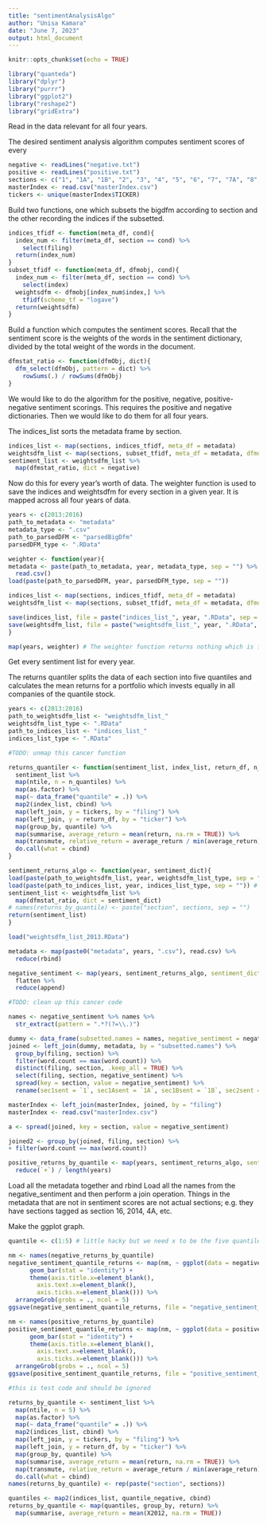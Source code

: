 ```yaml
---
title: "sentimentAnalysisAlgo"
author: "Unisa Kamara"
date: "June 7, 2023"
output: html_document
---
```


```r
knitr::opts_chunk$set(echo = TRUE)
```

```r
library("quanteda")
library("dplyr")
library("purrr")
library("ggplot2")
library("reshape2")
library("gridExtra")
```

Read in the data relevant for all four years.

The desired sentiment analysis algorithm computes sentiment scores of every 

```r
negative <- readLines("negative.txt")
positive <- readLines("positive.txt")
sections <- c("1", "1A", "1B", "2", "3", "4", "5", "6", "7", "7A", "8", "9", "9A", "9B", "10", "11", "12", "13", "14", "15")
masterIndex <- read.csv("masterIndex.csv")
tickers <- unique(masterIndex$TICKER)
```









Build two functions, one which subsets the bigdfm according to section and the other recording the indices if the subsetted.

```r
indices_tfidf <- function(meta_df, cond){
  index_num <- filter(meta_df, section == cond) %>%
    select(filing)
  return(index_num)
}
subset_tfidf <- function(meta_df, dfmobj, cond){
  index_num <- filter(meta_df, section == cond) %>%
    select(index)
  weightsdfm <- dfmobj[index_num$index,] %>%
    tfidf(scheme_tf = "logave")
  return(weightsdfm)
}
```

Build a function which computes the sentiment scores. Recall that the sentiment score is the weights of the words in the sentiment dictionary, divided by the total weight of the words in the document.

```r
dfmstat_ratio <- function(dfmObj, dict){
  dfm_select(dfmObj, pattern = dict) %>%
    rowSums(.) / rowSums(dfmObj)
}
```

We would like to do the algorithm for the positive, negative, positive-negative sentiment scorings. This requires the positive and negative dictionaries.
Then we would like to do them for all four years. 

The indices_list sorts the metadata frame by section. 

```r
indices_list <- map(sections, indices_tfidf, meta_df = metadata)
weightsdfm_list <- map(sections, subset_tfidf, meta_df = metadata, dfmobj = bigdfm)
sentiment_list <- weightsdfm_list %>%
  map(dfmstat_ratio, dict = negative)
```

Now do this for every year's worth of data. The weighter function is used to save the indices and weightsdfm for every section in a given year. It is mapped across all four years of data.

```r
years <- c(2013:2016)
path_to_metadata <- "metadata"
metadata_type <- ".csv"
path_to_parsedDFM <- "parsedBigDfm"
parsedDFM_type <- ".RData"

weighter <- function(year){
metadata <- paste(path_to_metadata, year, metadata_type, sep = "") %>%
  read.csv()
load(paste(path_to_parsedDFM, year, parsedDFM_type, sep = ""))

indices_list <- map(sections, indices_tfidf, meta_df = metadata)
weightsdfm_list <- map(sections, subset_tfidf, meta_df = metadata, dfmobj = bigdfm)

save(indices_list, file = paste("indices_list_", year, ".RData", sep = ""))
save(weightsdfm_list, file = paste("weightsdfm_list_", year, ".RData", sep = ""))
}

map(years, weighter) # The weighter function returns nothing which is fine.
```

Get every sentiment list for every year.

The returns quantiler splits the data of each section into five quantiles and calculates the mean returns for a portfolio which invests equally in all companies of the quantile stock.

```r
years <- c(2013:2016)
path_to_weightsdfm_list <- "weightsdfm_list_"
weightsdfm_list_type <- ".RData"
path_to_indices_list <- "indices_list_"
indices_list_type <- ".RData"

#TODO: unmap this cancer function

returns_quantiler <- function(sentiment_list, index_list, return_df, n_quantiles){
  sentiment_list %>%
  map(ntile, n = n_quantiles) %>%
  map(as.factor) %>%
  map(~ data_frame("quantile" = .)) %>%
  map2(index_list, cbind) %>%
  map(left_join, y = tickers, by = "filing") %>%
  map(left_join, y = return_df, by = "ticker") %>%
  map(group_by, quantile) %>%
  map(summarise, average_return = mean(return, na.rm = TRUE)) %>%
  map(transmute, relative_return = average_return / min(average_return) - 1) %>% # quantile 1 is row 1, 2 is row 2, etc. Higher quantile means higher sentiment value.
  do.call(what = cbind)
}

sentiment_returns_algo <- function(year, sentiment_dict){
load(paste(path_to_weightsdfm_list, year, weightsdfm_list_type, sep = "")) # loads into global
load(paste(path_to_indices_list, year, indices_list_type, sep = "")) # loads into global
sentiment_list <- weightsdfm_list %>%
  map(dfmstat_ratio, dict = sentiment_dict)
# names(returns_by_quantile) <- paste("section", sections, sep = "")
return(sentiment_list)
}

load("weightsdfm_list_2013.RData")

metadata <- map(paste0("metadata", years, ".csv"), read.csv) %>%
  reduce(rbind)

negative_sentiment <- map(years, sentiment_returns_algo, sentiment_dict = negative) %>%
  flatten %>%
  reduce(append)

#TODO: clean up this cancer code

names <- negative_sentiment %>% names %>%
  str_extract(pattern = ".*?(?=\\.)")

dummy <- data_frame(subsetted.names = names, negative_sentiment = negative_sentiment)
joined <- left_join(dummy, metadata, by = "subsetted.names") %>%
  group_by(filing, section) %>%
  filter(word.count == max(word.count)) %>%
  distinct(filing, section, .keep_all = TRUE) %>%
  select(filing, section, negative_sentiment) %>%
  spread(key = section, value = negative_sentiment) %>%
  rename(sec1sent = `1`, sec1Asent = `1A`, sec1Bsent = `1B`, sec2sent = `2`, sec3sent = `3`, sec4sent = `4`, sec5sent = `5`, sec6sent = `6`, sec7sent = `7`, sec7Asent = `7A`, sec8sent = `8`, sec9sent = `9`, sec9Asent = `9`, sec10sent = `10`, sec11sent = `11`, sec12sent = `12`, sec13sent = `13`, sec14sent = `14`, sec15sent = `15`)

masterIndex <- left_join(masterIndex, joined, by = "filing")
masterIndex <- read.csv("masterIndex.csv")

a <- spread(joined, key = section, value = negative_sentiment)

joined2 <- group_by(joined, filing, section) %>%
+ filter(word.count == max(word.count))

positive_returns_by_quantile <- map(years, sentiment_returns_algo, sentiment_dict = positive) %>%
  reduce(`+`) / length(years)
```
Load all the metadata together and rbind
Load all the names from the negative_sentiment and then perform a join operation.
Things in the metadata that are not in sentiment scores are not actual sections; e.g. they have sections tagged as section 16, 2014, 4A, etc.

Make the ggplot graph.

```r
quantile <- c(1:5) # little hacky but we need x to be the five quantiles; a proper melt would be the correct method, I think, but i cant get it to work. The problem is that this relies on the ggplot mapping 1 to quantile 1, 2 to quantile 2, etc. which works for c(1:5) but does not work for c("one", "two", "three", "four", "five"), for example, which will sort the character vector alphabetically

nm <- names(negative_returns_by_quantile)
negative_sentiment_quantile_returns <- map(nm, ~ ggplot(data = negative_returns_by_quantile, aes_string(x = quantile, y = .)) +
      geom_bar(stat = "identity") +
      theme(axis.title.x=element_blank(),
        axis.text.x=element_blank(),
        axis.ticks.x=element_blank())) %>%
  arrangeGrob(grobs = ., ncol = 5)
ggsave(negative_sentiment_quantile_returns, file = "negative_sentiment_quantile_returns.png")

nm <- names(positive_returns_by_quantile)
positive_sentiment_quantile_returns <- map(nm, ~ ggplot(data = positive_returns_by_quantile, aes_string(x = quantile, y = .)) +
      geom_bar(stat = "identity") +
      theme(axis.title.x=element_blank(),
        axis.text.x=element_blank(),
        axis.ticks.x=element_blank())) %>%
  arrangeGrob(grobs = ., ncol = 5)
ggsave(positive_sentiment_quantile_returns, file = "positive_sentiment_quantile_returns.png")
```




```r
#this is test code and should be ignored

returns_by_quantile <- sentiment_list %>%
  map(ntile, n = 5) %>%
  map(as.factor) %>%
  map(~ data_frame("quantile" = .)) %>%
  map2(indices_list, cbind) %>%
  map(left_join, y = tickers, by = "filing") %>%
  map(left_join, y = return_df, by = "ticker") %>%
  map(group_by, quantile) %>%
  map(summarise, average_return = mean(return, na.rm = TRUE)) %>%
  map(transmute, relative_return = average_return / min(average_return) - 1) %>%
  do.call(what = cbind)
names(returns_by_quantile) <- rep(paste("section", sections))

quantiles <- map2(indices_list, quantile_negative, cbind)
returns_by_quantile <- map(quantiles, group_by, return) %>%
  map(summarise, average_return = mean(X2012, na.rm = TRUE))
```
